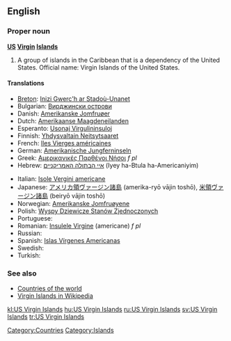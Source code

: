 ==English==

===Proper noun===
'''[[US]] [[Virgin]] [[Island]]s'''

# A group of islands in the Caribbean that is a dependency of the United States. Official name: Virgin Islands of the United States.

====Translations====
{{trans-top|Country in the Carribean}}
* [[Breton]]: [[Inizi Gwerc'h ar Stadoù-Unanet]]
* Bulgarian: [[Вирджински острови]]
* Danish: [[Amerikanske Jomfruøer]]
* Dutch: [[Amerikaanse Maagdeneilanden]]
* Esperanto: [[Usonaj Virgulininsuloj]]
* Finnish: [[Yhdysvaltain Neitsytsaaret]]
* French: [[Iles Vierges américaines]]
* German: [[Amerikanische Jungferninseln]]
* Greek: [[Αμερικανικές Παρθένοι Νήσοι]] ''f pl''
* Hebrew: [[איי הבתולה האמריקניים]] (Iyey ha-Btula ha-Americaniyim)
{{trans-mid}}
* Italian: [[Isole Vergini americane]]
* Japanese: [[アメリカ領ヴァージン諸島]] (amerika-ryō vājin toshō), [[米領ヴァージン諸島]] (beiryō vājin toshō)
* Norwegian: [[Amerikanske Jomfruøyene]] {{p}}
* Polish: [[Wyspy Dziewicze Stanów Zjednoczonych]]
* Portuguese: {{t+|pt|Ilhas Virgens Americanas}}
* Romanian: [[Insulele Virgine]] (americane) ''f pl''
* Russian: {{t|ru|Американские Виргинские острова|p|tr=Amerikanskije Virginskije ostrova}}
* Spanish: [[Islas Vírgenes Americanas]]
* Swedish: {{t+|sv|Amerikanska Jungfruöarna}}
* Turkish: {{t|tr|ABD Virgin Adaları}}
{{trans-bottom}}

===See also===
* [[Appendix:Countries of the world|Countries of the world]]
* [[w:Virgin_Islands|Virgin Islands in Wikipedia]]

[[Category:Countries]]
[[Category:Islands]]

[[kl:US Virgin Islands]]
[[hu:US Virgin Islands]]
[[ru:US Virgin Islands]]
[[sv:US Virgin Islands]]
[[tr:US Virgin Islands]]